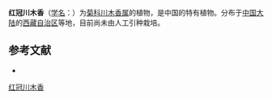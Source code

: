 {{Speciesbox
| name = 红冠川木香
| status = 
| status_system = 
| image =
| genus = Dolomiaea
| species = lateritia
| authority = Shih
}}

'''红冠川木香'''（[[学名|学名]]：{{lang|la|''Dolomiaea lateritia''}}）为[[菊科|菊科]][[川木香属|川木香属]]的植物，是中国的特有植物。分布于[[中国大陆|中国大陆]]的[[西藏自治区|西藏自治区]]等地，目前尚未由人工引种栽培。

== 参考文献 ==
<div class="references-small">
* {{cite web| url =http://www.bioinfo.cn/db05/KmzwSpecies.php?action=view&id=4709| title =红冠川木香| work =《中国高等植物数据库全库》| publisher =中国科学院微生物研究所| author =昆明植物研究所| accessdate =2009-02-25| deadurl =yes| archiveurl =https://web.archive.org/web/20160305021612/http://www.bioinfo.cn/db05/KmzwSpecies.php?action=view&id=4709| archivedate =2016-03-05}}
</div>
{{Taxonbar|from=Q15231403}}

[[Category:川木香属|红冠川木香]]


{{植物小作品}}